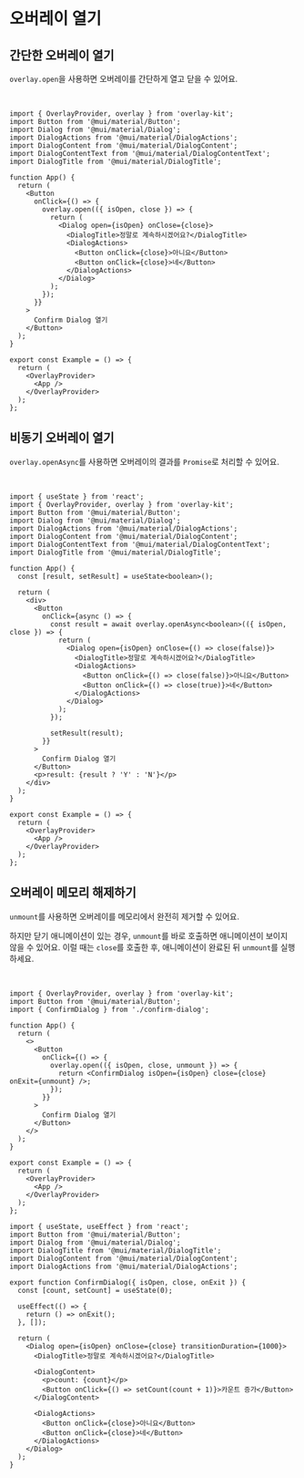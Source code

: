 
# 오버레이 열기

## 간단한 오버레이 열기

`overlay.open`을 사용하면 오버레이를 간단하게 열고 닫을 수 있어요.

<br />

<Sandpack>

```tsx Example.tsx active
import { OverlayProvider, overlay } from 'overlay-kit';
import Button from '@mui/material/Button';
import Dialog from '@mui/material/Dialog';
import DialogActions from '@mui/material/DialogActions';
import DialogContent from '@mui/material/DialogContent';
import DialogContentText from '@mui/material/DialogContentText';
import DialogTitle from '@mui/material/DialogTitle';

function App() {
  return (
    <Button
      onClick={() => {
        overlay.open(({ isOpen, close }) => {
          return (
            <Dialog open={isOpen} onClose={close}>
              <DialogTitle>정말로 계속하시겠어요?</DialogTitle>
              <DialogActions>
                <Button onClick={close}>아니요</Button>
                <Button onClick={close}>네</Button>
              </DialogActions>
            </Dialog>
          );
        });
      }}
    >
      Confirm Dialog 열기
    </Button>
  );
}

export const Example = () => {
  return (
    <OverlayProvider>
      <App />
    </OverlayProvider>
  );
};
```

</Sandpack>

## 비동기 오버레이 열기

`overlay.openAsync`를 사용하면 오버레이의 결과를 `Promise`로 처리할 수 있어요.

<br />

<Sandpack>

```tsx Example.tsx active
import { useState } from 'react';
import { OverlayProvider, overlay } from 'overlay-kit';
import Button from '@mui/material/Button';
import Dialog from '@mui/material/Dialog';
import DialogActions from '@mui/material/DialogActions';
import DialogContent from '@mui/material/DialogContent';
import DialogContentText from '@mui/material/DialogContentText';
import DialogTitle from '@mui/material/DialogTitle';

function App() {
  const [result, setResult] = useState<boolean>();

  return (
    <div>
      <Button
        onClick={async () => {
          const result = await overlay.openAsync<boolean>(({ isOpen, close }) => {
            return (
              <Dialog open={isOpen} onClose={() => close(false)}>
                <DialogTitle>정말로 계속하시겠어요?</DialogTitle>
                <DialogActions>
                  <Button onClick={() => close(false)}>아니요</Button>
                  <Button onClick={() => close(true)}>네</Button>
                </DialogActions>
              </Dialog>
            );
          });

          setResult(result);
        }}
      >
        Confirm Dialog 열기
      </Button>
      <p>result: {result ? 'Y' : 'N'}</p>
    </div>
  );
}

export const Example = () => {
  return (
    <OverlayProvider>
      <App />
    </OverlayProvider>
  );
};
```

</Sandpack>

## 오버레이 메모리 해제하기

`unmount`를 사용하면 오버레이를 메모리에서 완전히 제거할 수 있어요.

하지만 닫기 애니메이션이 있는 경우, `unmount`를 바로 호출하면 애니메이션이 보이지 않을 수 있어요.
이럴 때는 `close`를 호출한 후, 애니메이션이 완료된 뒤 `unmount`를 실행하세요.

<br />

<Sandpack>

```tsx Example.tsx active
import { OverlayProvider, overlay } from 'overlay-kit';
import Button from '@mui/material/Button';
import { ConfirmDialog } from './confirm-dialog';

function App() {
  return (
    <>
      <Button
        onClick={() => {
          overlay.open(({ isOpen, close, unmount }) => {
            return <ConfirmDialog isOpen={isOpen} close={close} onExit={unmount} />;
          });
        }}
      >
        Confirm Dialog 열기
      </Button>
    </>
  );
}

export const Example = () => {
  return (
    <OverlayProvider>
      <App />
    </OverlayProvider>
  );
};
```

```tsx confirm-dialog.tsx
import { useState, useEffect } from 'react';
import Button from '@mui/material/Button';
import Dialog from '@mui/material/Dialog';
import DialogTitle from '@mui/material/DialogTitle';
import DialogContent from '@mui/material/DialogContent';
import DialogActions from '@mui/material/DialogActions';

export function ConfirmDialog({ isOpen, close, onExit }) {
  const [count, setCount] = useState(0);

  useEffect(() => {
    return () => onExit();
  }, []);

  return (
    <Dialog open={isOpen} onClose={close} transitionDuration={1000}>
      <DialogTitle>정말로 계속하시겠어요?</DialogTitle>

      <DialogContent>
        <p>count: {count}</p>
        <Button onClick={() => setCount(count + 1)}>카운트 증가</Button>
      </DialogContent>

      <DialogActions>
        <Button onClick={close}>아니요</Button>
        <Button onClick={close}>네</Button>
      </DialogActions>
    </Dialog>
  );
}
```

</Sandpack>
